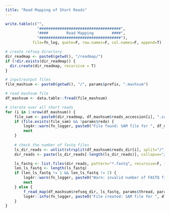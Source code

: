 ```yaml
---
title: "Read Mapping of Short Reads"
---
```


```r
write.table(c("",
              "####################################",
              "####        Read Mapping        ####",
              "####################################"),
            file=fn_log, quote=F, row.names=F, col.names=F, append=T)

# create refseq directory
dir_readmap <- paste0(getwd(), "/readmap/")
if (!dir.exists(dir_readmap)) {
  dir.create(dir_readmap, recursive = T)
}

# input/output files
file_mashsum <- paste0(getwd(), "/", params$prefix, ".mashsum")
```

```r
# read mashsum file
df_mashsum <- data.table::fread(file_mashsum)

# iterate over all short reads
for (i in 1:nrow(df_mashsum)) {
    file_sam <- paste0(dir_readmap, df_mashsum$reads_accession[i], ".sam")
    if (file.exists(file_sam) && !params$redo) {
        log4r::warn(fn_logger, paste0("File found: SAM file for ", df_mashsum$reads_accession[i], ". Skipped."))
        next
    }
    
    # check the number of fastq files
    ls_dir_reads <- unlist(strsplit(df_mashsum$reads_dir[i], split="/"))
    dir_reads <- paste(ls_dir_reads[-length(ls_dir_reads)], collapse="/")

    ls_fastq <- list.files(dir_reads, pattern="*.fastq", recursive=F, full.names=T)
    len_ls_fastq <- length(ls_fastq)
    if (len_ls_fastq != 1 && len_ls_fastq != 2) {
        log4r::warn(fn_logger, paste0("Warn: invalid number of FASTQ file for ", df_mashsum$reads_accession[i], " (", len_ls_fastq, "). Skipped."))
        next
    } else {
        f_read_map(df_mashsum$refseq_dir, ls_fastq, params$thread, params$exe_bwamem2, file_sam)
        log4r::info(fn_logger, paste0("File created: SAM file for ", df_mashsum$reads_accession[i], "."))
    }
}
```